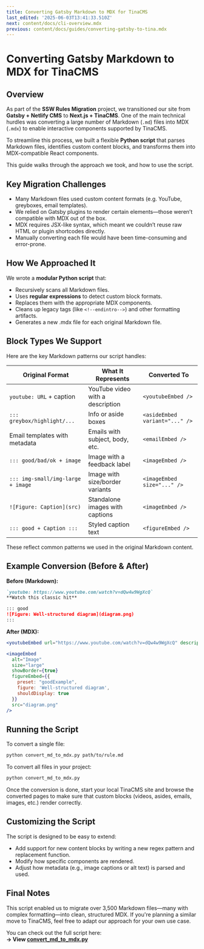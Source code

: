 ```yaml
---
title: Converting Gatsby Markdown to MDX for TinaCMS
last_edited: '2025-06-03T13:41:33.510Z'
next: content/docs/cli-overview.mdx
previous: content/docs/guides/converting-gatsby-to-tina.mdx
---
```


# Converting Gatsby Markdown to MDX for TinaCMS

## Overview

As part of the **SSW Rules Migration** project, we transitioned our site from **Gatsby + Netlify CMS** to **Next.js + TinaCMS**. One of the main technical hurdles was converting a large number of Markdown (`.md`) files into MDX (`.mdx`) to enable interactive components supported by TinaCMS.

To streamline this process, we built a flexible **Python script** that parses Markdown files, identifies custom content blocks, and transforms them into MDX-compatible React components.

This guide walks through the approach we took, and how to use the script.

## Key Migration Challenges

* Many Markdown files used custom content formats (e.g. YouTube, greyboxes, email templates).
* We relied on Gatsby plugins to render certain elements—those weren’t compatible with MDX out of the box.
* MDX requires JSX-like syntax, which meant we couldn’t reuse raw HTML or plugin shortcodes directly.
* Manually converting each file would have been time-consuming and error-prone.

## How We Approached It

We wrote a **modular Python script** that:

* Recursively scans all Markdown files.
* Uses **regular expressions** to detect custom block formats.
* Replaces them with the appropriate MDX components.
* Cleans up legacy tags (like `<!--endintro-->`) and other formatting artifacts.
* Generates a new .mdx file for each original Markdown file.

## Block Types We Support

Here are the key Markdown patterns our script handles:

| Original Format                   | What It Represents               | Converted To                   |
| --------------------------------- | -------------------------------- | ------------------------------ |
| `youtube: URL` + caption          | YouTube video with a description | `<youtubeEmbed />`             |
| `::: greybox/highlight/...`       | Info or aside boxes              | `<asideEmbed variant="..." />` |
| Email templates with metadata     | Emails with subject, body, etc.  | `<emailEmbed />`               |
| `::: good/bad/ok + image`         | Image with a feedback label      | `<imageEmbed />`               |
| `::: img-small/img-large + image` | Image with size/border variants  | `<imageEmbed size="..." />`    |
| `![Figure: Caption](src)`         | Standalone images with captions  | `<imageEmbed />`               |
| `::: good + Caption :::`          | Styled caption text              | `<figureEmbed />`              |

These reflect common patterns we used in the original Markdown content.

## Example Conversion (Before & After)

**Before (Markdown):**

```markdown
`youtube: https://www.youtube.com/watch?v=dQw4w9WgXcQ`
**Watch this classic hit**

::: good
![Figure: Well-structured diagram](diagram.png)
:::
```

**After (MDX):**

```jsx
<youtubeEmbed url="https://www.youtube.com/watch?v=dQw4w9WgXcQ" description="Watch this classic hit" />

<imageEmbed
  alt="Image"
  size="large"
  showBorder={true}
  figureEmbed={{
    preset: "goodExample",
    figure: 'Well-structured diagram',
    shouldDisplay: true
  }}
  src="diagram.png"
/>

```

## Running the Script

To convert a single file:

```bash
python convert_md_to_mdx.py path/to/rule.md
```

To convert all files in your project:

```bash
python convert_md_to_mdx.py
```

Once the conversion is done, start your local TinaCMS site and browse the converted pages to make sure that custom blocks (videos, asides, emails, images, etc.) render correctly.

## Customizing the Script

The script is designed to be easy to extend:

* Add support for new content blocks by writing a new regex pattern and replacement function.
* Modify how specific components are rendered.
* Adjust how metadata (e.g., image captions or alt text) is parsed and used.

## Final Notes

This script enabled us to migrate over 3,500 Markdown files—many with complex formatting—into clean, structured MDX. If you're planning a similar move to TinaCMS, feel free to adapt our approach for your own use case.

You can check out the full script here:\
**→ View [convert\_md\_to\_mdx.py](https://github.com/SSWConsulting/SSW.Rules.Content/blob/tina/main/scripts/tina-migration/convert-rule-md-to-mdx.py)**

